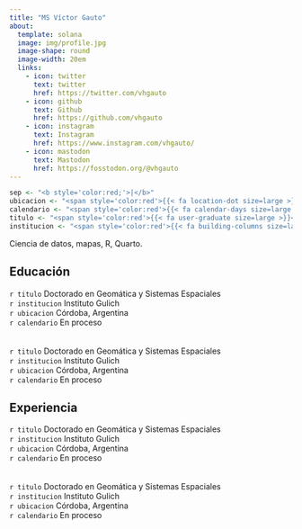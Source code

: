 ```yaml
---
title: "MS Víctor Gauto"
about:
  template: solana
  image: img/profile.jpg
  image-shape: round
  image-width: 20em
  links:
    - icon: twitter
      text: twitter
      href: https://twitter.com/vhgauto
    - icon: github
      text: Github
      href: https://github.com/vhgauto
    - icon: instagram
      text: Instagram
      href: https://www.instagram.com/vhgauto/
    - icon: mastodon
      text: Mastodon
      href: https://fosstodon.org/@vhgauto
---
```


```r
sep <- "<b style='color:red;'>|</b>"
ubicacion <- "<span style='color:red'>{{< fa location-dot size=large >}}</span>"
calendario <- "<span style='color:red'>{{< fa calendar-days size=large >}}</span>"
titulo <- "<span style='color:red'>{{< fa user-graduate size=large >}}</span>"
institucion <- "<span style='color:red'>{{< fa building-columns size=large >}}</span>"
```

Ciencia de datos, mapas, R, Quarto.

## Educación

`r titulo` Doctorado en Geomática y Sistemas Espaciales<br>
`r institucion` Instituto Gulich<br>
`r ubicacion` Córdoba, Argentina<br>
`r calendario` En proceso<br>
<br>
<br>
`r titulo` Doctorado en Geomática y Sistemas Espaciales<br>
`r institucion` Instituto Gulich<br>
`r ubicacion` Córdoba, Argentina<br>
`r calendario` En proceso<br>

<!-- -   Instituto Gulich `r sep` Córdoba, Argentina `r sep` En proceso<br> -->
<!--     Doctorado en Geomática y Sistemas Espaciales -->

<!-- -   Instituto Gulich `r sep` Córdoba, Argentina `r sep` 2023<br> -->
<!--     Maestría en Aplicaciones de Imágenes Espaciales -->

<!-- -   Sogang University `r sep` Corea del Sur `r sep` 2019 -->
<!--     MS in Chemical and Biochemical Engineering -->

<!-- -   Universidad Tecnológica Nacional `r sep` Chaco, Argentina `r sep` 2014 -->
<!--     Ingeniero Químico -->

## Experiencia

`r titulo` Doctorado en Geomática y Sistemas Espaciales<br>
`r institucion` Instituto Gulich<br>
`r ubicacion` Córdoba, Argentina<br>
`r calendario` En proceso<br>
<br>
<br>
`r titulo` Doctorado en Geomática y Sistemas Espaciales<br>
`r institucion` Instituto Gulich<br>
`r ubicacion` Córdoba, Argentina<br>
`r calendario` En proceso<br>
